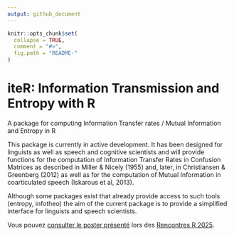 ```yaml
---
output: github_document
---
```


<!-- README.md is generated from README.Rmd. Please only edit the .Rmd file -->

```r
knitr::opts_chunk$set(
  collapse = TRUE,
  comment = "#>",
  fig.path = "README-"
)
```


# iteR: **I**nformation **T**ransmission and **E**ntropy with **R**

A package for computing Information Transfer rates / Mutual Information and
Entropy in R

This package is currently in active development. It has been designed for
linguists as well as speech and cognitive scientists and will provide functions
for the computation of Information Transfer Rates in Confusion Matrices as
described in Miller & Nicely (1955) and, later, in Christiansen & Greenberg
(2012) as well as for the computation of Mutual Information in coarticulated
speech (Iskarous et al, 2013).

Although some packages exist that already provide access to such tools (entropy,
infotheo) the aim of the current package is to provide a simplified interface for linguists and speech scientists. 

Vous pouvez [consulter le poster présenté](/confs/poster-rencontresR-2025-iteR.pdf) lors des [Rencontres R 2025](https://rr2025.sciencesconf.org/?lang=fr).
